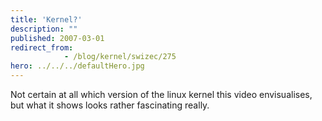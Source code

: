 ```yaml
---
title: 'Kernel?'
description: ""
published: 2007-03-01
redirect_from: 
            - /blog/kernel/swizec/275
hero: ../../../defaultHero.jpg
---
```


Not certain at all which version of the linux kernel this video envisualises, but what it shows looks rather fascinating really.
